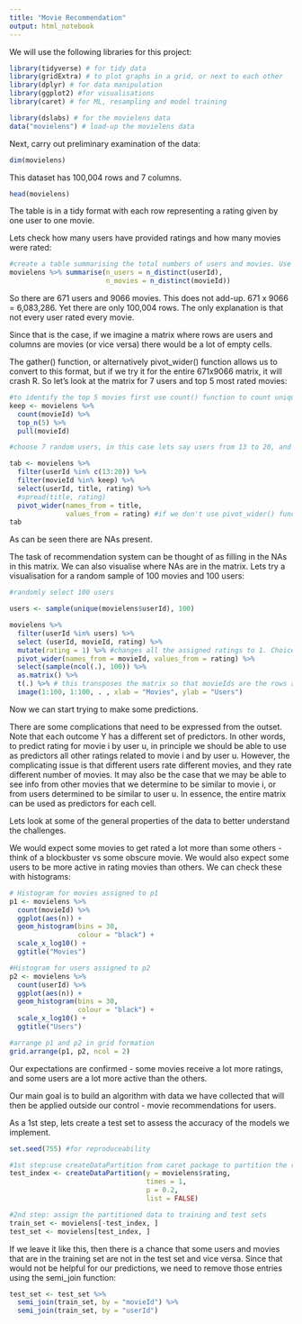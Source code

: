 ```yaml
---
title: "Movie Recommendation"
output: html_notebook
---
```


We will use the following libraries for this project:

```r
library(tidyverse) # for tidy data
library(gridExtra) # to plot graphs in a grid, or next to each other
library(dplyr) # for data manipulation
library(ggplot2) #for visualisations
library(caret) # for ML, resampling and model training

library(dslabs) # for the movielens data
data("movielens") # load-up the movielens data
```

Next, carry out preliminary examination of the data:

```r
dim(movielens)
```

This dataset has 100,004 rows and 7 columns.

```r
head(movielens)
```

The table is in a tidy format with each row representing a rating given by one user to one movie. 

Lets check how many users have provided ratings and how many movies were rated:

```r
#create a table summarising the total numbers of users and movies. Use the n_distinct() function and not count() as the latter will only give the number of times that user has given a rating.
movielens %>% summarise(n_users = n_distinct(userId),
                        n_movies = n_distinct(movieId))
```
So there are 671 users and 9066 movies. This does not add-up. 671 x 9066 = 6,083,286. Yet there are only 100,004 rows. The only explanation is that not every user rated every movie. 

Since that is the case, if we imagine a matrix where rows are users and columns are movies (or vice versa) there would be a lot of empty cells. 

The gather() function, or alternatively pivot_wider() function allows us to convert to this format, but if we try it for the entire 671x9066 matrix, it will crash R. So let's look at the matrix for 7 users and top 5 most rated movies:

```r
#to identify the top 5 movies first use count() function to count unique number of movies using their Id numbers, and then select the top 5 by using the top_n() function. Both functions are from the dplyr package
keep <- movielens %>% 
  count(movieId) %>%
  top_n(5) %>%
  pull(movieId)

#choose 7 random users, in this case lets say users from 13 to 20, and create a tidy matrix

tab <- movielens %>%
  filter(userId %in% c(13:20)) %>%
  filter(movieId %in% keep) %>%
  select(userId, title, rating) %>%
  #spread(title, rating)
  pivot_wider(names_from = title, 
              values_from = rating) #if we don't use pivot_wider() function (this function supersedes spread() function that was previously used) from the tidyr package the resulting matrix will have the same output format as movielens - ie, each row represents one rating given by one user to one movie. This means, without pivot_wider, rows would list users and their ratings for each movie before doing the same for the next user and so on. 
tab
```

As can be seen there are NAs present.

The task of recommendation system can be thought of as filling in the NAs in this matrix. We can also visualise where NAs are in the matrix. Lets try a visualisation for a random sample of 100 movies and 100 users:

```r
#randomly select 100 users

users <- sample(unique(movielens$userId), 100)

movielens %>%
  filter(userId %in% users) %>%
  select (userId, movieId, rating) %>%
  mutate(rating = 1) %>% #changes all the assigned ratings to 1. Choice of 1 is arbitrary so long as long as they are uniform so that the image can show the contrast between NAs and those that received a rating of any value.
  pivot_wider(names_from = movieId, values_from = rating) %>%
  select(sample(ncol(.), 100)) %>%
  as.matrix() %>%
  t(.) %>% # this transposes the matrix so that movieIds are the rows and users are the columns
  image(1:100, 1:100, . , xlab = "Movies", ylab = "Users")
```


Now we can start trying to make some predictions.

There are some complications that need to be expressed from the outset. Note that each outcome Y has a different set of predictors. In other words, to predict rating for movie i by user u, in principle we should be able to use as predictors all other ratings related to movie i and by user u. However, the complicating issue is that different users rate different movies, and they rate different number of movies. It may also be the case that we may be able to see info from other movies that we determine to be similar to movie i, or from users determined to be similar to user u. In essence, the entire matrix can be used as predictors for each cell.

Lets look at some of the general properties of the data to better understand the challenges.

We would expect some movies to get rated a lot more than some others - think of a blockbuster vs some obscure movie. We would also expect some users to be more active in rating movies than others. We can check these with histograms:

```r
# Histogram for movies assigned to p1
p1 <- movielens %>%
  count(movieId) %>%
  ggplot(aes(n)) +
  geom_histogram(bins = 30,
                 colour = "black") +
  scale_x_log10() +
  ggtitle("Movies")

#Histogram for users assigned to p2
p2 <- movielens %>%
  count(userId) %>%
  ggplot(aes(n)) +
  geom_histogram(bins = 30,
                 colour = "black") +
  scale_x_log10() +
  ggtitle("Users")

#arrange p1 and p2 in grid formation
grid.arrange(p1, p2, ncol = 2)
```

Our expectations are confirmed - some movies receive a lot more ratings, and some users are a lot more active than the others.

Our main goal is to build an algorithm with data we have collected that will then be applied outside our control - movie recommendations for users.

As a 1st step, lets create a test set to assess the accuracy of the models we implement.

```r
set.seed(755) #for reproduceability

#1st step:use createDataPartition from caret package to partition the ratings
test_index <- createDataPartition(y = movielens$rating,
                                  times = 1,
                                  p = 0.2,
                                  list = FALSE)

#2nd step: assign the partitioned data to training and test sets
train_set <- movielens[-test_index, ]
test_set <- movielens[test_index, ]
```

If we leave it like this, then there is a chance that some users and movies that are in the training set are not in the test set and vice versa. Since that would not be helpful for our predictions, we need to remove those entries using the semi_join function:

```r
test_set <- test_set %>%
  semi_join(train_set, by = "movieId") %>%
  semi_join(train_set, by = "userId")

```

